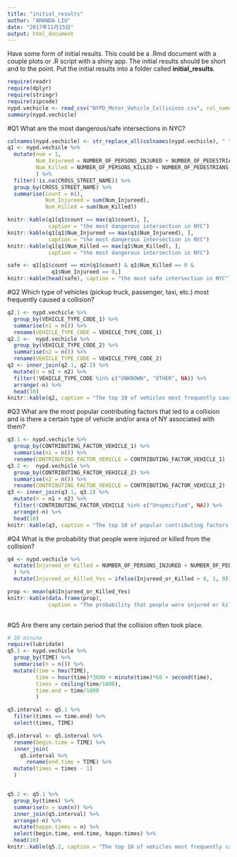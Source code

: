 ```yaml
---
title: "initial_results"
author: "AMANDA LIU"
date: "2017年11月15日"
output: html_document
---
```


Have some form of initial results. This could be a .Rmd document with a couple plots or .R script with a shiny app. The initial results should be short and to the point. Put the initial results into a folder called **initial_results**.

```r
require(readr)
require(dplyr)
require(stringr)
require(zipcode)
nypd.vechicle <- read_csv("NYPD_Motor_Vehicle_Collisions.csv", col_names = T)
summary(nypd.vechicle)
```

#Q1
What are the most dangerous/safe intersections in NYC?
```r
colnames(nypd.vechicle) <- str_replace_all(colnames(nypd.vechicle), " ", "_")
q1 <- nypd.vechicle %>% 
  mutate(num = 1,
         Num_Injureed = NUMBER_OF_PERSONS_INJURED + NUMBER_OF_PEDESTRIANS_INJURED + NUMBER_OF_CYCLIST_INJURED + NUMBER_OF_MOTORIST_INJURED,
         Num_Killed = NUMBER_OF_PERSONS_KILLED + NUMBER_OF_PEDESTRIANS_KILLED + NUMBER_OF_CYCLIST_KILLED + NUMBER_OF_MOTORIST_KILLED
         ) %>%
  filter(!is.na(CROSS_STREET_NAME)) %>%
  group_by(CROSS_STREET_NAME) %>%
  summarise(count = n(), 
            Num_Injureed = sum(Num_Injureed),
            Num_Killed = sum(Num_Killed))

knitr::kable(q1[q1$count == max(q1$count), ], 
             caption = "the most dangerous intersection in NYC")
knitr::kable(q1[q1$Num_Injureed == max(q1$Num_Injureed), ], 
             caption = "the most dangerous intersection in NYC")
knitr::kable(q1[q1$Num_Killed == max(q1$Num_Killed), ], 
             caption = "the most dangerous intersection in NYC")

safe <- q1[q1$count == min(q1$count) & q1$Num_Killed == 0 &
              q1$Num_Injureed == 0,]
knitr::kable(head(safe), caption = "the most safe intersection in NYC")
```

#Q2
Which type of vehicles (pickup truck, passenger, taxi, etc.) most frequently caused a collision?
```r
q2.1 <- nypd.vechicle %>%
  group_by(VEHICLE_TYPE_CODE_1) %>%
  summarise(n1 = n()) %>% 
  rename(VEHICLE_TYPE_CODE = VEHICLE_TYPE_CODE_1)
q2.2 <-  nypd.vechicle %>%
  group_by(VEHICLE_TYPE_CODE_2) %>%
  summarise(n2 = n()) %>%
  rename(VEHICLE_TYPE_CODE = VEHICLE_TYPE_CODE_2)
q2 <- inner_join(q2.1, q2.2) %>%
  mutate(n = n1 + n2) %>%
  filter(!VEHICLE_TYPE_CODE %in% c("UNKNOWN", "OTHER", NA)) %>%
  arrange(-n) %>%
  head(10)
knitr::kable(q2, caption = "The top 10 of vehicles most frequently caused a collision")
```

#Q3
What are the most popular contributing factors that led to a collision and is there a certain type of vehicle and/or area of NY associated with them?
```r
q3.1 <- nypd.vechicle %>%
  group_by(CONTRIBUTING_FACTOR_VEHICLE_1) %>%
  summarise(n1 = n()) %>% 
  rename(CONTRIBUTING_FACTOR_VEHICLE = CONTRIBUTING_FACTOR_VEHICLE_1)
q3.2 <-  nypd.vechicle %>%
  group_by(CONTRIBUTING_FACTOR_VEHICLE_2) %>%
  summarise(n2 = n()) %>%
  rename(CONTRIBUTING_FACTOR_VEHICLE = CONTRIBUTING_FACTOR_VEHICLE_2)
q3 <- inner_join(q3.1, q3.2) %>%
  mutate(n = n1 + n2) %>%
  filter(!CONTRIBUTING_FACTOR_VEHICLE %in% c("Unspecified", NA)) %>%
  arrange(-n) %>% 
  head(10)
knitr::kable(q3, caption = "The top 10 of popular contributing factors that led to a collision")
```

#Q4
What is the probability that people were injured or killed from the collision?
```r
q4 <- nypd.vechicle %>%
  mutate(Injureed_or_Killed = NUMBER_OF_PERSONS_INJURED + NUMBER_OF_PEDESTRIANS_INJURED + NUMBER_OF_CYCLIST_INJURED + NUMBER_OF_MOTORIST_INJURED +NUMBER_OF_PERSONS_KILLED + NUMBER_OF_PEDESTRIANS_KILLED + NUMBER_OF_CYCLIST_KILLED + NUMBER_OF_MOTORIST_KILLED
  ) %>%
  mutate(Injureed_or_Killed_Yes = ifelse(Injureed_or_Killed > 0, 1, 0))

prop <- mean(q4$Injureed_or_Killed_Yes)
knitr::kable(data.frame(prop),
             caption = "The probability that people were injured or killed from the collision")
  
```

#Q5
Are there any certain period that the collision often took place.
```r
# 30 minute
require(lubridate)
q5.1 <- nypd.vechicle %>%
  group_by(TIME) %>%
  summarise(n = n()) %>%
  mutate(time = hms(TIME),
         time = hour(time)*3600 + minute(time)*60 + second(time),
         times = ceiling(time/1800),
         time.end = time/1800
         )

q5.interval <- q5.1 %>%
  filter(times == time.end) %>%
  select(times, TIME)

q5.interval <- q5.interval %>%
  rename(begin.time = TIME) %>%
  inner_join(
    q5.interval %>%
      rename(end.time = TIME) %>%
  mutate(times = times - 1) 
  )


q5.2 <- q5.1 %>%
  group_by(times) %>%
  summarise(n = sum(n)) %>%
  inner_join(q5.interval) %>%
  arrange(-n) %>% 
  mutate(happn.times = n) %>%
  select(begin.time, end.time, happn.times) %>%
  head(10)
knitr::kable(q5.2, caption = "The top 10 of vehicles most frequently caused a collision")
```

